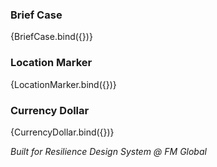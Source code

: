 
<Meta title="Components/Meta/Stories" component={RdsMeta} />



### Brief Case

<Canvas>
  <Story
    name="Brief Case"
    args={{
      icon: 'briefcase',
    }}
  >
    {BriefCase.bind({})}
  </Story>
</Canvas>

### Location Marker

<Canvas>
  <Story
    name="Location Marker"
    args={{
      icon: 'location-marker',
    }}
  >
    {LocationMarker.bind({})}
  </Story>
</Canvas>

### Currency Dollar

<Canvas>
  <Story
    name="Currency Dollar"
    args={{
      icon: 'currency-dollar',
    }}
  >
    {CurrencyDollar.bind({})}
  </Story>
</Canvas>

_Built for Resilience Design System @ FM Global_
